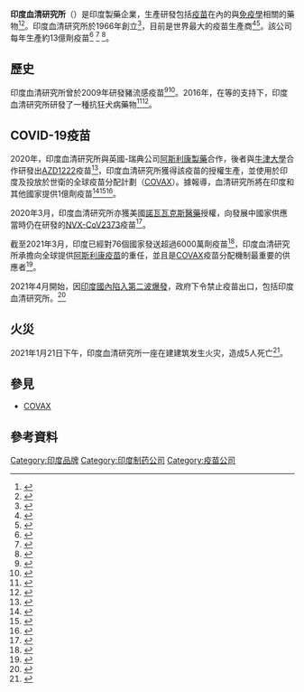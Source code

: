 {{Expand language|1=en|time=2020-08-18T08:57:50+00:00}}
{{Refimprove|time=2020-08-18T08:57:50+00:00}}

{{Infobox company
| name = 印度血清研究所
| name_en  = Serum Institute of India
| logo =
| logo_size = 250px
| logo_caption = Serum Institute of India
| type = 有限公司
| traded_as = 
| genre = <!--Only used with media and publishing companies -->
| fate = 
| predecessor = 
| successor = 
| foundation = <!-- {{Start date|df=yes|YYYY|MM|DD}} -->
| founder = {{link-en|Cyrus S. Poonawalla|Cyrus S. Poonawalla}}
| defunct = <!-- {{End date|df=yes|YYYY|MM|DD}} -->
| location = [[浦那|浦納]]，印度
| locations = 
| area_served = 世界範圍
| key_people = {{link-en|Adar Poonawalla|Adar Poonawalla}}
| industry = {{ubl|[[藥品|藥品]]|[[疫苗|疫苗]]}}
| products = 
| services = 
| revenue = {{increase}} 5.95億美元 (2015年)
| operating_income = 
| net_income = {{increase}} 2.95億美元 (2015年)
| aum = <!-- Only used with financial services companies -->
| assets = 
| equity = 
| owner = 
| num_employees = 
| parent = 
| divisions = 
| subsid = Vakzine Projekt Management GmbH<ref>{{Cite web|title=Profile|url=https://www.vpm-consult.com/en/company/profile/|access-date=2020-07-10|website=www.vpm-consult.com|archive-date=2021-02-06|archive-url=https://web.archive.org/web/20210206230016/https://www.vpm-consult.com/en/company/profile/|dead-url=no}}</ref> <ref>{{Cite web|title=Bilthoven Biologicals acquired by Serum Institute of India|url=https://www.thepharmaletter.com/article/bilthoven-biologicals-acquired-by-serum-institute-of-india|access-date=2020-07-10|website=www.thepharmaletter.com|archive-date=2021-02-06|archive-url=https://web.archive.org/web/20210206230013/https://www.thepharmaletter.com/article/bilthoven-biologicals-acquired-by-serum-institute-of-india|dead-url=no}}</ref>
| homepage = {{URL|https://www.seruminstitute.com/|seruminstitute.com}}
| footnotes = 
}}

'''印度血清研究所'''（{{lang-en|Serum Institute of India}}）是印度製藥企業，生產研發包括[[疫苗|疫苗]]在內的與[[免疫學|免疫學]]相關的藥物<ref>{{Cite web|url=https://www.bloomberg.com/research/stocks/private/snapshot.asp?privcapid=12168217|title=Serum Institute of India Pvt. Ltd.: Private Company Information|website=[[bloomberg.com|bloomberg.com]]|access-date=2018-09-30|archive-date=2018-09-30|archive-url=https://web.archive.org/web/20180930194629/https://www.bloomberg.com/research/stocks/private/snapshot.asp?privcapid=12168217|dead-url=no}}</ref><ref>{{Cite web|url=https://www.zaubacorp.com/company/SERUM-INSTITUTE-OF-INDIA-Private-Limited/U80903PN1984PTC032945|title=SERUM INSTITUTE OF INDIA PRIVATE LIMITED - Company, directors and contact details|website=zaubacorp.com|language=en|access-date=2018-09-30|archive-date=2021-02-06|archive-url=https://web.archive.org/web/20210206221759/https://www.zaubacorp.com/company/SERUM-INSTITUTE-OF-INDIA-Private-Limited/U80903PN1984PTC032945|dead-url=no}}</ref>。印度血清研究所於1966年創立<ref name="about">{{cite web |url=http://www.seruminstitute.com/content/about_us.htm |title=About Us |publisher=Serum Institute of India |accessdate=8 December 2016 |archive-date=2016-11-19 |archive-url=https://web.archive.org/web/20161119114224/http://www.seruminstitute.com/content/about_us.htm |dead-url=yes }}</ref>，目前是世界最大的疫苗生產商<ref>{{Cite web|title=Poonawalla Investments AND Industries Private Limited Information - Poonawalla Investments AND Industries Private Limited Company Profile, Poonawalla Investments AND Industries Private Limited News on The Economic Times|url=https://economictimes.indiatimes.com/company/|access-date=2020-07-10|website=The Economic Times|archive-date=2019-05-08|archive-url=http://webarchive.loc.gov/all/20190508200151/https://economictimes.indiatimes.com/company/|dead-url=no}}</ref><ref>{{cite web|url=https://www.forbes.com/profile/cyrus-poonawalla/|title=Cyrus Poonawalla on Forbes Lists|work=Forbes|accessdate=24 March 2015|archive-date=2020-12-30|archive-url=https://web.archive.org/web/20201230134433/https://www.forbes.com/profile/cyrus-poonawalla/|dead-url=no}}</ref>。該公司每年生產約13億劑疫苗<ref>{{Cite web|url=https://www.seruminstitute.com/product_ind_tubervac.php|title=Serum Institute Tubervac (BCG)|website=Serum Institute of India|access-date=2020-06-15|archive-date=2021-02-07|archive-url=https://web.archive.org/web/20210207135400/https://www.seruminstitute.com/product_ind_tubervac.php|dead-url=no}}</ref> <ref>{{Cite web|url=https://www.seruminstitute.com/product_ind_poliovac.php|title=Serum Institute Poliovac|website=Serum Institute of India|access-date=2020-06-15|archive-date=2021-02-06|archive-url=https://web.archive.org/web/20210206221747/https://www.seruminstitute.com/product_ind_poliovac.php|dead-url=no}}</ref> <ref>{{Cite web|url=https://www.iitk.ac.in/hc/vaccination-schedule|title=Vaccination Schedule|website=Vaccination as per the National Immunization schedule by Government of India|access-date=2020-06-15|archive-date=2021-02-06|archive-url=https://web.archive.org/web/20210206222701/https://www.iitk.ac.in/hc/vaccination-schedule|dead-url=no}}</ref>。

== 歷史 ==
印度血清研究所曾於2009年研發豬流感疫苗<ref>{{cite web|url=http://timesofindia.indiatimes.com/life-style/health-fitness/health/India-developing-indigenous-swine-flu-vaccine/articleshow/4873696.cms?referral=PM|title=India developing indigenous swine flu vaccine|work=The Times of India|accessdate=1 February 2015|archive-date=2018-10-01|archive-url=https://web.archive.org/web/20181001150024/https://timesofindia.indiatimes.com/life-style/health-fitness/health/India-developing-indigenous-swine-flu-vaccine/articleshow/4873696.cms?referral=PM|dead-url=no}}</ref><ref>{{cite journal |last1=Kulkarni |first1=Prasad S. |last2=Raut |first2=Sidram K. |last3=Dhere |first3=Rajeev M. |title=A post-marketing surveillance study of a human live-virus pandemic influenza A (H1N1) vaccine (Nasovac ®) in India |journal=Human Vaccines & Immunotherapeutics |date=27 October 2014 |volume=9 |issue=1 |pages=122–124 |doi=10.4161/hv.22317 |pmid=23442586}}</ref>。2016年，在{{link-en|麻州大學醫學院|University_of_Massachusetts_Medical_School}}等的支持下，印度血清研究所研發了一種抗狂犬病藥物<ref>{{Cite web|url=http://timesofindia.indiatimes.com/city/pune/Fast-acting-anti-rabies-drug-set-for-India-launch/articleshow/51114312.cms|title=Fast-acting anti-rabies drug set for India launch - Times of India|website=The Times of India|access-date=2016-06-12|archive-date=2021-01-01|archive-url=https://web.archive.org/web/20210101153718/https://timesofindia.indiatimes.com/city/pune/Fast-acting-anti-rabies-drug-set-for-India-launch/articleshow/51114312.cms|dead-url=no}}</ref><ref>{{cite journal |last1=Kulkarni |first1=Prasad S. |last2=Sahai |first2=Ashish |last3=Gunale |first3=Bhagwat |last4=Dhere |first4=Rajeev M |title=Development of a new purified vero cell rabies vaccine (Rabivax-S) at the serum institute of India Pvt Ltd |journal=Expert Review of Vaccines |date=3 March 2017 |volume=16 |issue=4 |pages=303–311 |doi=10.1080/14760584.2017.1294068 |pmid=28276304}}</ref>。

== COVID-19疫苗 ==
2020年，印度血清研究所與英國-瑞典公司[[阿斯利康製藥|阿斯利康製藥]]合作，後者與[[牛津大學|牛津大學]]合作研發出[[AZD1222|AZD1222]]疫苗<ref>{{Cite news|url=https://economictimes.indiatimes.com/industry/healthcare/biotech/pharmaceuticals/astrazeneca-serum-institute-of-india-sign-licensing-deal-for-1-billion-doses-of-oxford-vaccine/articleshow/76202016.cms|title=AstraZeneca & Serum Institute of India sign licensing deal for 1 million doses of Oxford vaccine|work=The Economic Times|access-date=2020-06-15|archive-date=2021-02-22|archive-url=https://web.archive.org/web/20210222214731/https://economictimes.indiatimes.com/industry/healthcare/biotech/pharmaceuticals/astrazeneca-serum-institute-of-india-sign-licensing-deal-for-1-billion-doses-of-oxford-vaccine/articleshow/76202016.cms|dead-url=no}}</ref>，印度血清研究所獲得該疫苗的授權生產，並使用於印度及投放於世衛的全球疫苗分配計劃（[[COVAX|COVAX]]）。據報導，血清研究所將在印度和其他國家提供1億劑疫苗<ref>{{cite news |title=Covid-19 vaccine: Serum Institute signs up for 100 million doses of vaccines for India, low and middle-income countries |url=https://www.financialexpress.com/lifestyle/health/covid-19-vaccine-serum-institute-signs-up-for-100-million-doses-of-vaccines-for-india-low-and-middle-income-countries/2047884/ |work=The Financial Express |date=7 August 2020 |accessdate=2020-08-18 |archive-date=2021-02-02 |archive-url=https://web.archive.org/web/20210202001740/https://www.financialexpress.com/lifestyle/health/covid-19-vaccine-serum-institute-signs-up-for-100-million-doses-of-vaccines-for-india-low-and-middle-income-countries/2047884/ |dead-url=no }}</ref><ref>{{cite news |last1=Banerjee |first1=Shoumojit |title=Oxford COVID-19 vaccine at least 6 months away from launch: Serum Institute CEO |url=https://www.thehindu.com/news/national/oxford-covid-19-vaccine-at-least-6-months-away-from-launch-serum-institute-ceo/article32015508.ece |work=The Hindu |date=7 July 2020 |language=en |accessdate=2020-08-18 |archive-date=2020-12-18 |archive-url=https://web.archive.org/web/20201218000831/https://www.thehindu.com/news/national/oxford-covid-19-vaccine-at-least-6-months-away-from-launch-serum-institute-ceo/article32015508.ece |dead-url=no }}</ref><ref>{{cite news |title=Coronavirus (Covid-19) vaccine latest update: Oxford-AstraZeneca corona vaccine production starts; US says 2 billion doses ‘ready to go’ |url=https://indianexpress.com/article/coronavirus/corona-covid-19-vaccine-update-june-oxford-astrazeneca-moderna-serum-institute-of-india-6447030/ |work=The Indian Express |date=10 June 2020 |language=en |accessdate=2020-08-18 |archive-date=2021-02-06 |archive-url=https://web.archive.org/web/20210206222353/https://indianexpress.com/article/coronavirus/corona-covid-19-vaccine-update-june-oxford-astrazeneca-moderna-serum-institute-of-india-6447030/ |dead-url=no }}</ref>。

2020年3月，印度血清研究所亦獲美國[[諾瓦瓦克斯醫藥|諾瓦瓦克斯醫藥]]授權，向發展中國家供應當時仍在研發的[[诺瓦瓦克斯2019冠状病毒病疫苗|NVX-CoV2373]]疫苗<ref>{{cite news |title=Novavax signs COVID-19 vaccine supply deal with India's Serum Institute |url=https://www.reuters.com/article/us-health-coronavirus-novavax/novavax-signs-covid-19-vaccine-supply-deal-with-indias-serum-institute-idINKCN25139A |work=Reuters |date=2020-08-05 |accessdate=2021-04-06 |archive-date=2021-03-19 |archive-url=https://web.archive.org/web/20210319014912/https://www.reuters.com/article/us-health-coronavirus-novavax/novavax-signs-covid-19-vaccine-supply-deal-with-indias-serum-institute-idINKCN25139A |dead-url=no }}</ref>。

截至2021年3月，印度已經對76個國家發送超過6000萬劑疫苗<ref name="為貧窮國家尋找疫苗">{{cite news |title=世卫组织为较贫穷国家寻求1000万剂新冠疫苗 |url=https://chinese.aljazeera.net/news/2021/3/27/%E4%B8%96%E5%8D%AB%E7%BB%84%E7%BB%87%E4%B8%BA%E8%BE%83%E8%B4%AB%E7%A9%B7%E5%9B%BD%E5%AE%B6%E5%AF%BB%E6%B1%821000%E4%B8%87%E5%89%82%E6%96%B0%E5%86%A0%E7%96%AB%E8%8B%97 |accessdate=2021-03-28 |work=半島電視台 |date=2021-03-27 |archive-url=https://web.archive.org/web/20210327114916/https://chinese.aljazeera.net/news/2021/3/27/%E4%B8%96%E5%8D%AB%E7%BB%84%E7%BB%87%E4%B8%BA%E8%BE%83%E8%B4%AB%E7%A9%B7%E5%9B%BD%E5%AE%B6%E5%AF%BB%E6%B1%821000%E4%B8%87%E5%89%82%E6%96%B0%E5%86%A0%E7%96%AB%E8%8B%97 |archive-date=2021-03-27 |dead-url=no }}</ref>，印度血清研究所承擔向全球提供[[阿斯利康疫苗|阿斯利康疫苗]]的重任，並且是[[COVAX|COVAX]]疫苗分配機制最重要的供應者<ref name="聯合國新聞疫苗">{{cite news |title=新冠疫苗获取机制公布首份疫苗分配计划 预计今年上半年分发约3.37亿剂疫苗 |url=https://news.un.org/zh/story/2021/02/1077252 |accessdate=2021-03-28 |work=联合国新闻 |date=2021-02-03 |archive-date=2021-02-18 |archive-url=https://web.archive.org/web/20210218104727/https://news.un.org/zh/story/2021/02/1077252 |dead-url=no }}</ref>。

2021年4月開始，因[[2019冠狀病毒病印度疫情#2021年4月|印度國內陷入第二波爆發]]，政府下令禁止疫苗出口，包括印度血清研究所。<ref>{{Cite web|title=世界最大疫苗製造商陷困境，92 國等不到疫苗|url=https://technews.tw/2021/06/10/biggest-vaccine-maker-serum-problems-short-supply/|access-date=2021-06-10|work=TechNews 科技新報|language=zh-TW|archive-date=2021-06-13|archive-url=https://web.archive.org/web/20210613235743/https://technews.tw/2021/06/10/biggest-vaccine-maker-serum-problems-short-supply/|dead-url=no}}</ref>

==火災==
2021年1月21日下午，印度血清研究所一座在建建筑发生火灾，造成5人死亡<ref>{{Cite web |url=https://m.nbd.com.cn/articles/2021-01-22/1606607.html |title=印度血清研究所发生火灾，已致5人死亡，该所负责生产牛津大学和阿斯利康公司联合开发的新冠疫苗 |access-date=2021-01-22 |archive-date=2021-01-29 |archive-url=https://web.archive.org/web/20210129161209/https://m.nbd.com.cn/articles/2021-01-22/1606607.html |dead-url=no }}</ref>。

== 參見 ==
*[[COVAX|COVAX]]

== 參考資料 ==
{{reflist}}

[[Category:印度品牌|Category:印度品牌]]
[[Category:印度制药公司|Category:印度制药公司]]
[[Category:疫苗公司|Category:疫苗公司]]